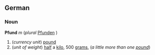 ==German==
===Noun===
'''Pfund''' ''m'' (''plural'' [[Pfunden]]<!-- what is this? [[Pfunde]] ''f'' -->)

#(''currency unit'') [[pound]]
#(''unit of weight'') [[half]] a [[kilo]], 500 [[gram]]s, (''a little more than one [[pound]]'')